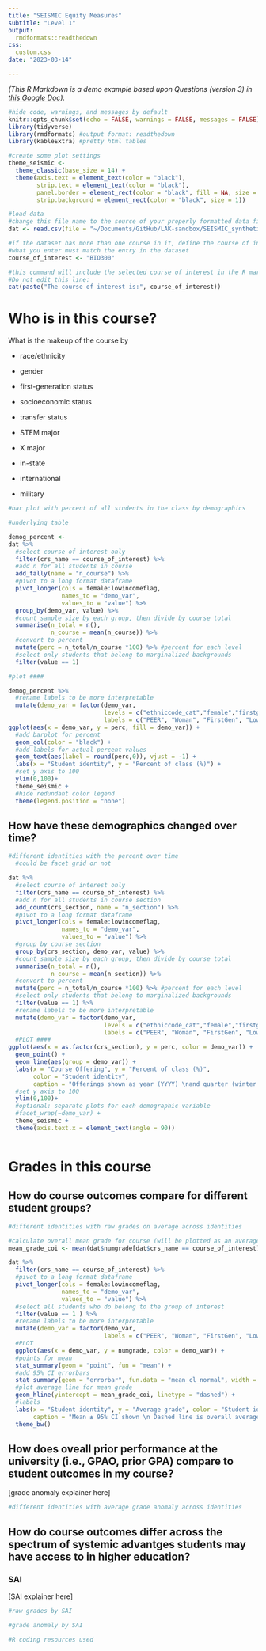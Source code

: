 ```yaml
---
title: "SEISMIC Equity Measures"
subtitle: "Level 1"
output:
  rmdformats::readthedown
css:
  custom.css
date: "2023-03-14"

---
```


*(This R Markdown is a demo example based upon Questions (version 3) in [this Google Doc](https://docs.google.com/document/d/1TceXPFyIDZ0ZC06XFtYz6fWkgvnNYbpq7F11voeGLFA/edit#heading=h.h9qcp91x0k23)).*

```r
#hide code, warnings, and messages by default
knitr::opts_chunk$set(echo = FALSE, warnings = FALSE, messages = FALSE)
library(tidyverse)
library(rmdformats) #output format: readthedown
library(kableExtra) #pretty html tables

#create some plot settings
theme_seismic <- 
  theme_classic(base_size = 14) + 
  theme(axis.text = element_text(color = "black"), 
        strip.text = element_text(color = "black"), 
        panel.border = element_rect(color = "black", fill = NA, size = 1), 
        strip.background = element_rect(color = "black", size = 1))
```

```r
#load data 
#change this file name to the source of your properly formatted data file 
dat <- read.csv(file = "~/Documents/GitHub/LAK-sandbox/SEISMIC_synthetic_data_2023-01-26.csv")
```

```r
#if the dataset has more than one course in it, define the course of interest here
#what you enter must match the entry in the dataset
course_of_interest <- "BIO300"

#this command will include the selected course of interest in the R markdown report. 
#Do not edit this line:
cat(paste("The course of interest is:", course_of_interest))
```

# Who is in this course?

What is the makeup of the course by

-   race/ethnicity

-   gender

-   first-generation status

-   socioeconomic status

-   transfer status

-   STEM major

-   X major

-   in-state

-   international

-   military

```r
#bar plot with percent of all students in the class by demographics

#underlying table

demog_percent <-
dat %>% 
  #select course of interest only
  filter(crs_name == course_of_interest) %>%
  #add n for all students in course
  add_tally(name = "n_course") %>%
  #pivot to a long format dataframe
  pivot_longer(cols = female:lowincomeflag, 
               names_to = "demo_var",
               values_to = "value") %>% 
  group_by(demo_var, value) %>% 
  #count sample size by each group, then divide by course total
  summarise(n_total = n(),
            n_course = mean(n_course)) %>% 
  #convert to percent
  mutate(perc = n_total/n_course *100) %>% #percent for each level
  #select only students that belong to marginalized backgrounds
  filter(value == 1)

#plot ####

demog_percent %>%
  #rename labels to be more interpretable
  mutate(demo_var = factor(demo_var, 
                           levels = c("ethniccode_cat","female","firstgen","lowincomeflag","international","transfer"),
                           labels = c("PEER", "Woman", "FirstGen", "LowIncome", "International", "Transfer"))) %>%
ggplot(aes(x = demo_var, y = perc, fill = demo_var)) + 
  #add barplot for percent
  geom_col(color = "black") + 
  #add labels for actual percent values
  geom_text(aes(label = round(perc,0)), vjust = -1) + 
  labs(x = "Student identity", y = "Percent of class (%)") + 
  #set y axis to 100
  ylim(0,100)+
  theme_seismic +
  #hide redundant color legend
  theme(legend.position = "none")
```

## How have these demographics changed over time?
```r
#different identities with the percent over time
  #could be facet grid or not

dat %>% 
  #select course of interest only
  filter(crs_name == course_of_interest) %>%
  #add n for all students in course section
  add_count(crs_section, name = "n_section") %>%
  #pivot to a long format dataframe
  pivot_longer(cols = female:lowincomeflag, 
               names_to = "demo_var",
               values_to = "value") %>% 
  #group by course section
  group_by(crs_section, demo_var, value) %>% 
  #count sample size by each group, then divide by course total
  summarise(n_total = n(),
            n_course = mean(n_section)) %>% 
  #convert to percent
  mutate(perc = n_total/n_course *100) %>% #percent for each level
  #select only students that belong to marginalized backgrounds
  filter(value == 1) %>%
  #rename labels to be more interpretable
  mutate(demo_var = factor(demo_var, 
                           levels = c("ethniccode_cat","female","firstgen","lowincomeflag","international","transfer"),
                           labels = c("PEER", "Woman", "FirstGen", "LowIncome", "International", "Transfer"))) %>%
  #PLOT ####
ggplot(aes(x = as.factor(crs_section), y = perc, color = demo_var)) + 
  geom_point() + 
  geom_line(aes(group = demo_var)) + 
  labs(x = "Course Offering", y = "Percent of class (%)",
       color = "Student identity", 
       caption = "Offerings shown as year (YYYY) \nand quarter (winter -01, spring-03, fall-10)") + 
  #set y axis to 100
  ylim(0,100)+
  #optional: separate plots for each demographic variable
  #facet_wrap(~demo_var) + 
  theme_seismic + 
  theme(axis.text.x = element_text(angle = 90))



```

# Grades in this course

## How do course outcomes compare for different student groups?
```r
#different identities with raw grades on average across identities 

#calculate overall mean grade for course (will be plotted as an average line)
mean_grade_coi <- mean(dat$numgrade[dat$crs_name == course_of_interest], na.rm = T)

dat %>%
  filter(crs_name == course_of_interest) %>%
  #pivot to a long format dataframe
  pivot_longer(cols = female:lowincomeflag, 
               names_to = "demo_var",
               values_to = "value") %>% 
  #select all students who do belong to the group of interest
  filter(value == 1 ) %>%
  #rename labels to be more interpretable
  mutate(demo_var = factor(demo_var, 
                           labels = c("PEER", "Woman", "FirstGen", "LowIncome", "International", "Transfer"))) %>%
  #PLOT
  ggplot(aes(x = demo_var, y = numgrade, color = demo_var)) +   
  #points for mean
  stat_summary(geom = "point", fun = "mean") + 
  #add 95% CI errorbars
  stat_summary(geom = "errorbar", fun.data = "mean_cl_normal", width = 0.1) + 
  #plot average line for mean grade
  geom_hline(yintercept = mean_grade_coi, linetype = "dashed") +
  #labels
  labs(x = "Student identity", y = "Average grade", color = "Student identity",
       caption = "Mean ± 95% CI shown \n Dashed line is overall average grade") + 
  theme_bw()
```

## How does oveall prior performance at the university (i.e., GPAO, prior GPA) compare to student outcomes in my course?

[grade anomaly explainer here]

```r
#different identities with average grade anomaly across identities 
```

## How do course outcomes differ across the spectrum of systemic advantges students may have access to in higher education?

### SAI
[SAI explainer here]

```r
#raw grades by SAI
```

```r
#grade anomaly by SAI
```

```r
#R coding resources used

```

